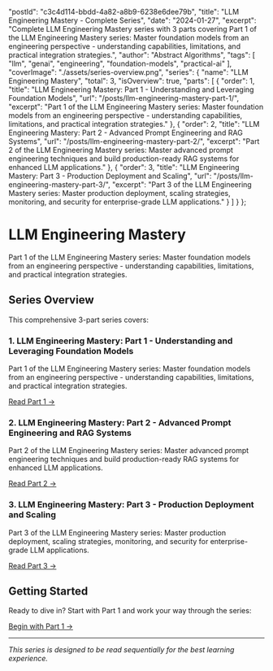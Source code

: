   "postId": "c3c4d114-bbdd-4a82-a8b9-6238e6dee79b",
  "title": "LLM Engineering Mastery - Complete Series",
  "date": "2024-01-27",
  "excerpt": "Complete LLM Engineering Mastery series with 3 parts covering Part 1 of the LLM Engineering Mastery series: Master foundation models from an engineering perspective - understanding capabilities, limitations, and practical integration strategies.",
  "author": "Abstract Algorithms",
  "tags": [
    "llm",
    "genai",
    "engineering",
    "foundation-models",
    "practical-ai"
  ],
  "coverImage": "./assets/series-overview.png",
  "series": {
    "name": "LLM Engineering Mastery",
    "total": 3,
    "isOverview": true,
    "parts": [
      {
        "order": 1,
        "title": "LLM Engineering Mastery: Part 1 - Understanding and Leveraging Foundation Models",
        "url": "/posts/llm-engineering-mastery-part-1/",
        "excerpt": "Part 1 of the LLM Engineering Mastery series: Master foundation models from an engineering perspective - understanding capabilities, limitations, and practical integration strategies."
      },
      {
        "order": 2,
        "title": "LLM Engineering Mastery: Part 2 - Advanced Prompt Engineering and RAG Systems",
        "url": "/posts/llm-engineering-mastery-part-2/",
        "excerpt": "Part 2 of the LLM Engineering Mastery series: Master advanced prompt engineering techniques and build production-ready RAG systems for enhanced LLM applications."
      },
      {
        "order": 3,
        "title": "LLM Engineering Mastery: Part 3 - Production Deployment and Scaling",
        "url": "/posts/llm-engineering-mastery-part-3/",
        "excerpt": "Part 3 of the LLM Engineering Mastery series: Master production deployment, scaling strategies, monitoring, and security for enterprise-grade LLM applications."
      }
    ]
  }
};

# LLM Engineering Mastery

Part 1 of the LLM Engineering Mastery series: Master foundation models from an engineering perspective - understanding capabilities, limitations, and practical integration strategies.

## Series Overview

This comprehensive 3-part series covers:

### 1. LLM Engineering Mastery: Part 1 - Understanding and Leveraging Foundation Models

Part 1 of the LLM Engineering Mastery series: Master foundation models from an engineering perspective - understanding capabilities, limitations, and practical integration strategies.

[Read Part 1 →](/posts/llm-engineering-mastery-part-1/)

### 2. LLM Engineering Mastery: Part 2 - Advanced Prompt Engineering and RAG Systems

Part 2 of the LLM Engineering Mastery series: Master advanced prompt engineering techniques and build production-ready RAG systems for enhanced LLM applications.

[Read Part 2 →](/posts/llm-engineering-mastery-part-2/)

### 3. LLM Engineering Mastery: Part 3 - Production Deployment and Scaling

Part 3 of the LLM Engineering Mastery series: Master production deployment, scaling strategies, monitoring, and security for enterprise-grade LLM applications.

[Read Part 3 →](/posts/llm-engineering-mastery-part-3/)

## Getting Started

Ready to dive in? Start with Part 1 and work your way through the series:

[Begin with Part 1 →](/posts/llm-engineering-mastery-part-1/)

---

*This series is designed to be read sequentially for the best learning experience.*

